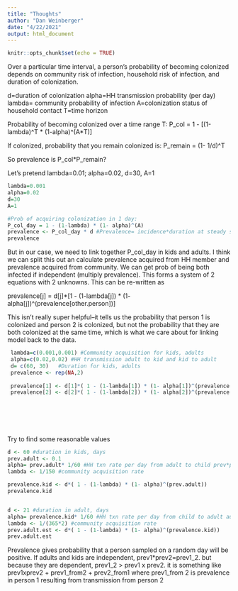 ```yaml
---
title: "Thoughts"
author: "Dan Weinberger"
date: "4/22/2021"
output: html_document
---
```


```r
knitr::opts_chunk$set(echo = TRUE)
```

Over a particular time interval, a person's probability of becoming colonized depends on community risk of infection, household risk of infection, and duration of colonization. 

d=duration of colonization
alpha=HH transmission probability (per day)
lambda= community probability of infection
A=colonization status of household contact
T=time horizon

Probability of becoming colonized over a time range T:
P_col = 1 - [(1-lambda)^T * (1-alpha)^(A*T)]

If colonized, probability that you remain colonized is:
P_remain = (1- 1/d)^T

So prevalence is P_col*P_remain?


Let's pretend lambda=0.01; alpha=0.02, d=30, A=1



```r
lambda=0.001
alpha=0.02
d=30
A=1

#Prob of acquiring colonization in 1 day:
P_col_day = 1 - (1-lambda) * (1- alpha)^(A)
prevalence <- P_col_day * d #Prevalence= incidence*duration at steady state
prevalence
```

But in our case, we need to link together P_col_day in kids and adults. I think we can split this out an calculate prevalence acquired from HH member and prevalence acquired from community. We can get prob of being both infected if independent (multiply prevalence). This forms a system of 2 equations with 2 unknowns.  This can be re-written as 

prevalence[j] = d[j]*[1 - (1-lambda[j]) * (1- alpha[j])^(prevalence[other.person])]

This isn't really super helpful--it tells us the probability that person 1 is colonized and person 2 is colonized, but not the probability that they are both colonized at the same time, which is what we care about for linking model back to the data.


```r
 lambda=c(0.001,0.001) #Community acquisition for kids, adults
 alpha=c(0.02,0.02) #HH transmission adult to kid and kid to adult
 d= c(60, 30)   #Duration for kids, adults
 prevalence <- rep(NA,2)
 
 prevalence[1] <- d[1]*( 1 - (1-lambda[1]) * (1- alpha[1])^(prevalence[2]))
 prevalence[2] <- d[2]*( 1 - (1-lambda[2]) * (1- alpha[2])^(prevalence[1]))
   
 
 
 
  
```


Try to find some reasonable values
```r

d <- 60 #duration in kids, days
prev.adult <- 0.1
alpha= prev.adult* 1/60 #HH txn rate per day from adult to child prev*prob.transmit.day
lambda <- 1/150 #community acquisition rate

prevalence.kid <- d*( 1 - (1-lambda) * (1- alpha)^(prev.adult))
prevalence.kid


d <- 21 #duration in adult, days
alpha= prevalence.kid* 1/60 #HH txn rate per day from child to adult ault*prob.transmit.day
lambda <- 1/(365*2) #community acquisition rate
prev.adult.est <- d*( 1 - (1-lambda) * (1- alpha)^(prevalence.kid))
prev.adult.est

```

Prevalence gives probability that a person sampled on a random day will be positive. If adults and kids are independent, prev1*prev2=prev1_2. but because they are dependent, prev1_2 > prev1 x prev2. it is something like prev1xprev2 + prev1_from2 + prev2_from1 where prev1_from 2 is prevalence in person 1 resulting from transmission from person 2


